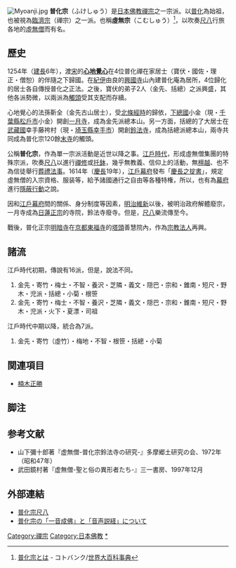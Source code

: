 [[File:Myoanji.jpg|thumb]]
'''普化宗'''（ふけしゅう）是[[日本佛教|日本佛教]][[禪宗|禪宗]]之一宗派。以[[釋普化|普化]]為始祖，也被視為[[臨濟宗|臨濟宗]]（禪宗）之一派。也稱'''虛無宗'''（こむしゅう）<ref>[http://kotobank.jp/word/%E6%99%AE%E5%8C%96%E5%AE%97 普化宗とは] {{Wayback|url=http://kotobank.jp/word/%E6%99%AE%E5%8C%96%E5%AE%97 |date=20140726064609 }} - コトバンク/[[世界大百科事典|世界大百科事典]]</ref>，以吹奏[[尺八|尺八]]行旅各地的[[虛無僧|虛無僧]]而有名。

== 歷史 ==
1254年（[[建長|建長]]6年），渡[[南宋|宋]]的'''[[心地覺心|心地覺心]]'''在4位普化禪在家居士（寶伏・國佐・理正・僧恕）的伴隨之下歸國。在[[紀伊國|紀伊]]由良的[[興國寺_(由良町)|興國寺]]山內建普化庵為居所，4位歸化的居士各自傳授普化之正法。之後，寶伏的弟子2人（金先、括總）之派興盛，其他各派勢微，以兩派為[[觸頭|觸頭]]受其支配而存續。

心地覺心的法孫靳全（金先古山居士），受[[北條經時|北條經時]]的歸依，[[下總國|下總國]]小金（現・[[千葉縣|千葉縣]][[松戶市|松戶市]]小金）開創[[一月寺|一月寺]]，成為金先派總本山。另一方面，括總的了大居士在[[武藏國|武藏國]]幸手藤袴村（現・[[埼玉縣|埼玉縣]][[幸手市|幸手市]]）開創[[鈴法寺|鈴法寺]]，成為括總派總本山，兩寺共同成為普化宗120餘[[末寺|末寺]]的觸頭。

公稱'''普化宗'''，作為單一宗派活動是近世以降之事。[[江戶時代|江戶時代]]，形成虛無僧集團的特殊宗派，吹奏[[尺八|尺八]]以進行[[禪修|禪修]]或[[化緣|托鉢]]，幾乎無教義、信仰上的活動，無[[檀越|檀越]]、也不為信徒舉行[[葬禮|葬禮]][[法事|法事]]。1614年（[[慶長|慶長]]19年），[[江戶幕府|江戶幕府]]發布「[[慶長之掟書|慶長之掟書]]」，規定虛無僧的入宗資格、服装等，給予諸國通行之自由等各種特権，所以，也有為[[幕府|幕府]]進行[[隱蔽行動|隱蔽行動]]之說。

因和[[江戶幕府|江戶幕府]]間的關係、身分制度等因素，[[明治維新|明治維新]]以後，被明治政府解體廢宗，一月寺成為[[日蓮正宗|日蓮正宗]]的寺院，鈴法寺廢寺。但是，[[尺八|尺八]]樂流傳至今。

戰後，普化正宗[[明暗寺|明暗寺]]在[[京都|京都]][[東福寺|東福寺]]的[[塔頭|塔頭]]善慧院內，作為[[宗教法人|宗教法人]]再興。

== 諸流 ==
江戶時代初期，傳說有16派，但是，說法不同。

#金先・寄竹・梅士・不智・養沢・芝隣・義文・隠巴・宗和・錐南・短尺・野木・児派・括總・小菊・根笹
#金先・寄竹・梅士・不智・養沢・芝隣・義文・隠巴・宗和・錐南・短尺・野木・児派・火下・夏漂・司祖

江戶時代中期以降，統合為7派。
#金先・寄竹（虛竹）・梅地・不智・根笹・括總・小菊

== 関連項目 ==
* [[楠木正勝|楠木正勝]]

==脚注==
{{Reflist}}

== 参考文献 ==
*山下彌十郎著『虚無僧-普化宗鈴法寺の研究-』多摩郷土研究の会、1972年（昭和47年） 
*武田鏡村著『虚無僧-聖と俗の異形者たち-』三一書房、1997年12月

== 外部連結 ==
{{commons category|Fuke school}}
*[http://fuke-shakuhachi.com/ 普化宗尺八] {{Wayback|url=http://fuke-shakuhachi.com/ |date=20181018055542 }}
*[http://www2s.biglobe.ne.jp/~komuken/ronsetsu1.html 普化宗の「一音成佛」と「音声説経」について] {{Wayback|url=http://www2s.biglobe.ne.jp/~komuken/ronsetsu1.html |date=20160307023133 }}

{{禅宗}}
{{Authority control}}

[[Category:禪宗|Category:禪宗]]
[[Category:日本佛教|Category:日本佛教]]
[[Category:普化宗|*]]